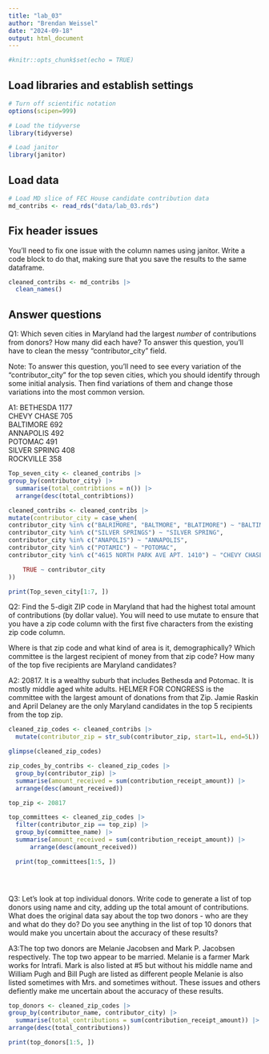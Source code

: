 ```yaml
---
title: "lab_03"
author: "Brendan Weissel"
date: "2024-09-18"
output: html_document
---
```


```r
#knitr::opts_chunk$set(echo = TRUE)
```

## Load libraries and establish settings

```r
# Turn off scientific notation
options(scipen=999)

# Load the tidyverse
library(tidyverse)

# Load janitor
library(janitor)
```

## Load data

```r
# Load MD slice of FEC House candidate contribution data
md_contribs <- read_rds("data/lab_03.rds")
```

## Fix header issues

You'll need to fix one issue with the column names using janitor. Write a code block to do that, making sure that you save the results to the same dataframe.

```r
cleaned_contribs <- md_contribs |>
  clean_names()
```


## Answer questions

Q1: Which seven cities in Maryland had the largest *number* of contributions from donors? How many did each have? To answer this question, you'll have to clean the messy "contributor_city" field.

Note: To answer this question, you'll need to see every variation of the "contributor_city" for the top seven cities, which you should identify through some initial analysis. Then find variations of them and change those variations into the most common version.

A1:
BETHESDA	1177			
CHEVY CHASE	705			
BALTIMORE	692			
ANNAPOLIS	492			
POTOMAC	491			
SILVER SPRING	408			
ROCKVILLE	358			


```r
Top_seven_city <- cleaned_contribs |> 
group_by(contributor_city) |> 
  summarise(total_contribtions = n()) |> 
  arrange(desc(total_contribtions))

cleaned_contribs <- cleaned_contribs |> 
mutate(contributor_city = case_when(
contributor_city %in% c("BALRIMORE", "BALTMORE", "BLATIMORE") ~ "BALTIMORE",
contributor_city %in% c("SILVER SPRINGS") ~ "SILVER SPRING",
contributor_city %in% c("ANAPOLIS") ~ "ANNAPOLIS",
contributor_city %in% c("POTAMIC") ~ "POTOMAC",
contributor_city %in% c("4615 NORTH PARK AVE APT. 1410") ~ "CHEVY CHASE",

    TRUE ~ contributor_city
))

print(Top_seven_city[1:7, ])


```

Q2: Find the 5-digit ZIP code in Maryland that had the highest total amount of contributions (by dollar value). You will need to use mutate to ensure that you have a zip code column with the first five characters from the existing zip code column.

Where is that zip code and what kind of area is it, demographically? Which committee is the largest recipient of money from that zip code? How many of the top five recipients are Maryland candidates?

A2: 20817. It is a wealthy suburb that includes Bethesda and Potomac. It is mostly middle aged white adults. HELMER FOR CONGRESS is the committee with the largest amount of donations from that Zip. Jamie Raskin and April Delaney are the only Maryland candidates in the top 5 recipients from the top zip.

```r
cleaned_zip_codes <- cleaned_contribs |>
  mutate(contributor_zip = str_sub(contributor_zip, start=1L, end=5L))

glimpse(cleaned_zip_codes)

zip_codes_by_contribs <- cleaned_zip_codes |> 
  group_by(contributor_zip) |> 
  summarise(amount_received = sum(contribution_receipt_amount)) |> 
  arrange(desc(amount_received))

top_zip <- 20817

top_committees <- cleaned_zip_codes |> 
  filter(contributor_zip == top_zip) |> 
  group_by(committee_name) |> 
  summarise(amount_received = sum(contribution_receipt_amount)) |> 
      arrange(desc(amount_received))

  print(top_committees[1:5, ])


 
```

Q3: Let's look at top individual donors. Write code to generate a list of top donors using name and city, adding up the total amount of contributions. What does the original data say about the top two donors - who are they and what do they do? Do you see anything in the list of top 10 donors that would make you uncertain about the accuracy of these results?

A3:The top two donors are Melanie Jacobsen and Mark P. Jacobsen respectively. The top two appear to be married. Melanie is a farmer Mark works for Intrafi. Mark is also listed at #5 but without his middle name and William Pugh and Bill Pugh are listed as different people Melanie is also listed sometimes with Mrs. and sometimes without. These issues and others defiently make me uncertain about the accuracy of these results. 

```r
top_donors <- cleaned_zip_codes |> 
group_by(contributor_name, contributor_city) |> 
  summarise(total_contributions = sum(contribution_receipt_amount)) |> 
arrange(desc(total_contributions))

print(top_donors[1:5, ])
```
